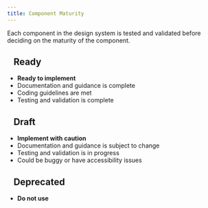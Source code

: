 ```yaml
---
title: Component Maturity
---
```


Each component in the design system is tested and validated before deciding on the maturity of the component.

## <span class="ds-u-fill--green">&nbsp;&nbsp;</span> Ready

- **Ready to implement**
- Documentation and guidance is complete
- Coding guidelines are met
- Testing and validation is complete

## <span class="ds-u-fill--gold">&nbsp;&nbsp;</span> Draft

- **Implement with caution**
- Documentation and guidance is subject to change
- Testing and validation is in progress
- Could be buggy or have accessibility issues

## <span class="ds-u-fill--error">&nbsp;&nbsp;</span> Deprecated

- **Do not use**

